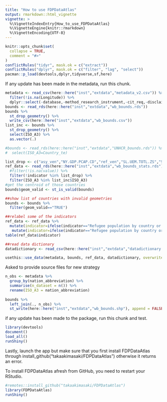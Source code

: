 ```yaml
---
title: "How to use FDPDataAtlas"
output: rmarkdown::html_vignette
vignette: >
  %\VignetteIndexEntry{How_to_use_FDPDataAtlas}
  %\VignetteEngine{knitr::rmarkdown}
  %\VignetteEncoding{UTF-8}
---
```


```r
knitr::opts_chunk$set(
  collapse = TRUE,
  comment = "#>"
)
conflictRules("tidyr", mask.ok = c("extract"))
conflictRules("dplyr", mask.ok = c("filter", "lag", "select"))
pacman::p_load(devtools,dplyr,tidyverse,sf,here)
```
If any update has been made in the metadata, run this chunk. 
```r
metadata <- read_csv(here::here("inst","extdata","metadata_v2.csv")) %>% 
  filter(!is.na(Longitude)) %>%
  dplyr::select(-database,-method_research_instrument,-cit_req,-disclaimer,-Region_v2,-Economy)
bounds <- read_rds(here::here("inst","extdata","wb_bounds.rds")) 
bounds %>%
  st_drop_geometry() %>%
  write_csv(here::here("inst","extdata","wb_bounds.csv"))
list_inc <- bounds %>% 
  st_drop_geometry() %>%
  select(ISO_A3) %>% 
  as.vector(.)

#bounds <- read_rds(here::here("inst","extdata","UNHCR_bounds.rds")) %>%
#  select(ISO_A3=Country_te)

list_drop <- c("asy_ven","NY.GDP.PCAP.CD","ref_ven","SL.UEM.TOTL.ZS","SP.POP.TOTL")
ref_data <- read_rds(here::here("inst","extdata","wb_bounds_stats.rds")) %>%
  #filter(!is.na(value)) %>%
  filter(!indicator %in% list_drop) %>%
  filter(ISO_A3 %in% list_inc$ISO_A3)
#get the centroid of those countries
bounds$geom_valid <- st_is_valid(bounds)

##show list of countries with invalid geometries
bounds <- bounds %>% 
  filter(geom_valid=="TRUE") 

##relabel some of the indicators 
ref_data <- ref_data %>%
  mutate(indicator=ifelse(indicator=="Refugee population by country or territory of asylum (2021) (WDI)","Refugee population by country or territory of asylum (2021) (UNHCR Refugee Data Finder)",indicator)) %>%
   mutate(indicator=ifelse(indicator=="Refugee population by country or territory of origin (2021) (WDI)","Refugee population by country or territory of origin (2021) (UNHCR Refugee Data Finder)", indicator)) 
table(ref_data$indicator)

##read data dictionary
datadictionary <- read_csv(here::here("inst","extdata","datadictionary.csv"))

usethis::use_data(metadata, bounds, ref_data, datadictionary, overwrite=TRUE)
```
Asked to provide source files for new strategy
```r
n_obs <- metadata %>%
  group_by(nation_abbreviation) %>%
  summarise(n_dataset = n()) %>%
  rename(ISO_A3 = nation_abbreviation)
  
bounds %>%
  left_join(., n_obs) %>%
  st_write(here::here("inst","extdata","wb_bounds.shp"), append = FALSE, overwrite = TRUE)
```

if any update has been made to the package, run this chunk and test.
```r
library(devtools)
document()
load_all()
runShiny()
```

Lastly, launch the app but make sure that you first install FDPDataAtlas through install_github("takaakimasaki/FDPDataAtlas") otherwise it returns an error. 

To install FDPDataAtlas afresh from GitHub, you need to restart your RStudio.
```r
#remotes::install_github("takaakimasaki/FDPDataAtlas") 
library(FDPDataAtlas)
runShiny()
```